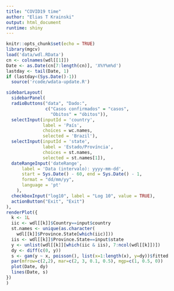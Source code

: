 ```yaml
---
title: "COVID19 time"
author: "Elias T Krainski"
output: html_document
runtime: shiny
---
```


```r
knitr::opts_chunk$set(echo = TRUE)
library(mgcv)
load('data/wdl.RData')
cn <- colnames(wdl[[1]])
Date <- as.Date(cn[7:length(cn)], 'X%Y%m%d')
lastday <- tail(Date, 1)
if (lastday<(Sys.Date()-1))
  source('rcode/wdata-update.R')
```

```r
sidebarLayout(
  sidebarPanel(
  radioButtons("data", "Dado:",
               c("Casos confirmados" = "casos",
                 "Obitos" = "óbitos")),
  selectInput(inputId = 'country', 
              label = 'País', 
              choices = wc.names, 
              selected = 'Brazil'),
  selectInput(inputId = 'state', 
              label = 'Estado/Província', 
              choices = st.names, 
              selected = st.names[1]),
  dateRangeInput('dateRange',
      label = 'Data (intervalo): yyyy-mm-dd',
      start = Sys.Date() - 60, end = Sys.Date() - 1, 
      format = "dd/mm/yy", 
      language = 'pt'
    ),
  checkboxInput("log10", label = "Log 10", value = TRUE),
  actionButton("Exit", "Exit")
), 
renderPlot({
  k <- 1L
  iic <- wdl[[k]]$Country==input$country
  st.names <- unique(as.character(
    wdl[[k]]$Province.State[which(iic)]))
  iis <- wdl[[k]]$Province.State==input$state
  y <- unlist(wdl[[k]][which(iic & iis), 7:ncol(wdl[[k]])])
  dy <- diff(c(0, y))
  s <- gam(y ~ x, poisson(), list(x=1:length(x), y=dy))$fitted
  par(mfrow=c(2,2), mar=c(2, 3, 0.1, 0.5), mgp=c(1, 0.5, 0))
  plot(Date, dy)
  lines(Date, s)
})
)
```
